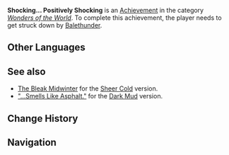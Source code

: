 {{Achievement Infobox
|title        = 
|id           = 81123
|order id     = 1119
|category     = Wonders of the World
|description  = Get struck down by [[Balethunder]]...
|requirements = 
|primogems    = 5
|tracking     = 
|hidden       = 1
|topic        = Fallen Characters
|type         = Exploration
}}
'''Shocking... Positively Shocking''' is an [[Achievement]] in the category ''[[Wonders of the World]]''. To complete this achievement, the player needs to get struck down by [[Balethunder]].
<!--
==Trivia==

==Video Guides==
{{EVT
|video1   = 
|caption1 = 
}}
-->
==Other Languages==
{{Other Languages
|en      = Shocking... Positively Shocking
|zhs     = 雷之祸乱
|zhs_rm  = Léi zhī Huòluàn
|zht     = 雷之禍亂
|zht_rm  = Léi zhī Huòluàn
|zh_tl   = Thunder's Turmoil
|ja      = 雷の禍乱
|ja_rm   = Kaminari no Karan
|ja_tl   = Thunder's Turmoil
|ko      = 번개의 재앙
|ko_rm   = 
|ko_tl   = 
|es      = Rayo fulminante
|es_tl   = 
|fr      = Un vrai choc - littéralement
|fr_tl   = A Real Shock - Literally
|ru      = Шокирующе... в буквальном смысле
|ru_tl   = 
|th      = ภัยพิบัติแห่งสายฟ้า
|th_rm   = 
|th_tl   = 
|vi      = Tai Họa Sấm Sét
|vi_tl   = 
|de      = Schockierend ... buchstäblich
|de_tl   = Shocking ... Literally
|id      = Mengejutkan... Sungguh Mengejutkan
|id_tl   = Shocking... Really Shocking
|pt      = Caos do Relâmpago
|pt_tl   = 
}}

==See also==
* [[The Bleak Midwinter]] for the [[Sheer Cold]] version.
* [["...Smells Like Asphalt."]] for the [[Dark Mud]] version.

==Change History==
{{Change History|2.0}}
<!--
==References==
{{Reflist}}
-->
==Navigation==
{{Achievement Navbox|Wonders of the World|Exploration}}